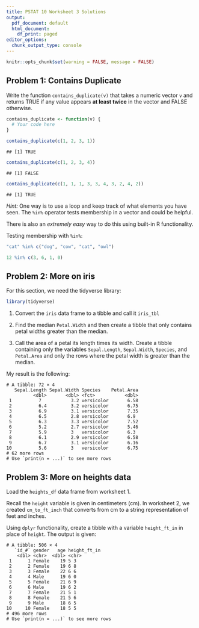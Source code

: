 ```yaml
---
title: PSTAT 10 Worksheet 3 Solutions
output:
  pdf_document: default
  html_document:
    df_print: paged
editor_options: 
  chunk_output_type: console
---
```


```r
knitr::opts_chunk$set(warning = FALSE, message = FALSE) 
```

## Problem 1: Contains Duplicate

Write the function `contains_duplicate(v)` that takes a numeric vector `v` and returns TRUE if any value appears **at least twice** in the vector and FALSE otherwise.

```r
contains_duplicate <- function(v) {
  # Your code here
}
```

```r
contains_duplicate(c(1, 2, 3, 1))
```

```         
## [1] TRUE
```

```r
contains_duplicate(c(1, 2, 3, 4))
```

```
## [1] FALSE
```

```r
contains_duplicate(c(1, 1, 1, 3, 3, 4, 3, 2, 4, 2))
```

```         
## [1] TRUE
```

*Hint:* One way is to use a loop and keep track of what elements you have seen. The `%in%` operator tests membership in a vector and could be helpful.

There is also an *extremely easy* way to do this using built-in R functionality.

Testing membership with `%in%`:

```r
"cat" %in% c("dog", "cow", "cat", "owl")
```

```r
12 %in% c(3, 6, 1, 0)
```

## Problem 2: More on iris

For this section, we need the tidyverse library:

```r
library(tidyverse)
```

1.  Convert the `iris` data frame to a tibble and call it `iris_tbl`

2.  Find the median `Petal.Width` and then create a tibble that only contains petal widths greater than the median.

3.  Call the area of a petal its length times its width. Create a tibble containing only the variables `Sepal.Length`, `Sepal.Width`, `Species`, and `Petal.Area` and only the rows where the petal width is greater than the median.

My result is the following:

```
# A tibble: 72 × 4
   Sepal.Length Sepal.Width Species    Petal.Area
          <dbl>       <dbl> <fct>           <dbl>
 1          7           3.2 versicolor       6.58
 2          6.4         3.2 versicolor       6.75
 3          6.9         3.1 versicolor       7.35
 4          6.5         2.8 versicolor       6.9 
 5          6.3         3.3 versicolor       7.52
 6          5.2         2.7 versicolor       5.46
 7          5.9         3   versicolor       6.3 
 8          6.1         2.9 versicolor       6.58
 9          6.7         3.1 versicolor       6.16
10          5.6         3   versicolor       6.75
# 62 more rows
# Use `print(n = ...)` to see more rows
```

## Problem 3: More on heights data

Load the `heights_df` data frame from worksheet 1.

Recall the `height` variable is given in centimeters (cm). In worksheet 2, we created `cm_to_ft_inch` that converts from cm to a string representation of feet and inches.

Using `dplyr` functionality, create a tibble with a variable `height_ft_in` in place of `height`. The output is given:

```
# A tibble: 506 × 4
   `id_#` gender   age height_ft_in
    <dbl> <chr>  <dbl> <chr>       
 1      1 Female    19 5 3         
 2      2 Female    19 6 8         
 3      3 Female    22 6 6         
 4      4 Male      19 6 0         
 5      5 Female    21 6 9         
 6      6 Male      19 6 2         
 7      7 Female    21 5 1         
 8      8 Female    21 5 6         
 9      9 Male      18 6 5         
10     10 Female    18 5 5         
# 496 more rows
# Use `print(n = ...)` to see more rows
```

